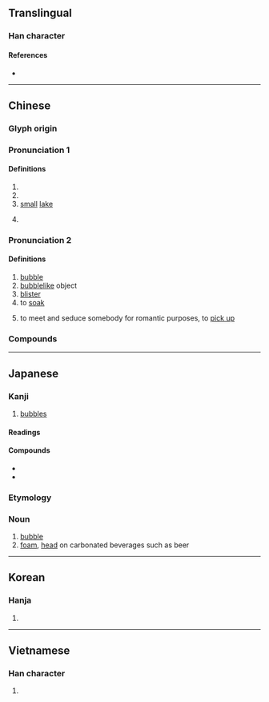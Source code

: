 {{character info/new}}
==Translingual==

===Han character===
{{Han char|rn=85|rad=水|as=05|sn=8|four=37112|canj=EPRU|ids=⿰氵包}}

====References====
* {{Han ref|kx=0617.070|dkj=17307|dj=1012.050|hdz=31591.050|uh=6CE1|ud=27873|bh=AA77|bd=43639}}

----

==Chinese==
{{zh-forms}}

===Glyph origin===
{{Han etym}}

===Pronunciation 1===
{{zh-pron
|m=pāo
|c=pou5,paau4,paau3,paau1
|h=pfs=pau
|mn=phàu/xm,zz:phāu/qz,xm,zz:phā/qz:pha/tw:pho/tw:phò
|mn_note=pho - 波 is used in the Mainland; phò - 啵 is used in the Mainland
|mc=y<!--Does /bˠau/ have the proper noun sense only?-->
|oc=1+3
|cat=n,v,cls
}}
{{zh-attn-split}}

====Definitions====
{{zh-hanzi}}

# {{n-g|Name of a river.}}
# {{rfdef|zh}}
# [[small]] [[lake]]
#: {{zh-alt-inline|脬}}
# {{zh-classifier|excreta}}
#: {{zh-alt-inline|脬}}

===Pronunciation 2===
{{zh-pron
|m=pào,er=y
|oc=2
}}

====Definitions====
{{zh-hanzi}}

# [[bubble]]
# [[bubblelike]] object
# [[blister]]
# to [[soak]]
#: {{zh-alt-inline|𣶐}}
# {{lb|zh|slang}} to meet and seduce somebody for romantic purposes, to [[pick up]]

===Compounds===
{{zh-der|豆泡|燈泡|泡泡|泡沫}}

----

==Japanese==

===Kanji===
{{ja-kanji|grade=c|rs=水05}}

# [[bubble]]s

====Readings====
{{ja-readings
|on=ほう
|kun=あわ-
}}

====Compounds====
* {{ja-r|泡盛|あわもり}}
* {{ja-r|発泡酒|はっぽうしゅ}}

===Etymology===
{{ja-kanjitab|あわ|yomi=k}}
{{rfe|ja}}

===Noun===
{{ja-noun|あわ}}

# [[bubble]]
# [[foam]], [[head]] on carbonated beverages such as beer

----

==Korean==

===Hanja===
{{ko-hanja|hangeul=포|eumhun=|rv=po|mr=p'o|y=pho}}

# {{defn|lang=ko|sort=水05}}

----

==Vietnamese==

===Han character===
{{vi-hantu|[[bàu]], [[bảo]], [[bào]], [[bầu]], [[phao]]|rs=水05}}

# {{defn|lang=vi|sort=水05}}